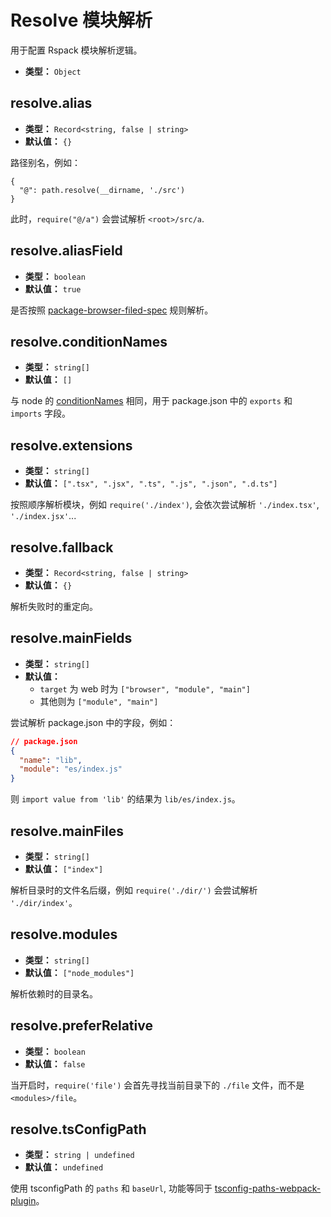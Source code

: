 # Resolve 模块解析

用于配置 Rspack 模块解析逻辑。

- **类型：** `Object`

## resolve.alias

- **类型：** `Record<string, false | string>`
- **默认值：** `{}`

路径别名，例如：

```
{
  "@": path.resolve(__dirname, './src')
}
```

此时，`require("@/a")` 会尝试解析 `<root>/src/a`.

## resolve.aliasField

- **类型：** `boolean`
- **默认值：** `true`

是否按照 [package-browser-filed-spec](https://github.com/defunctzombie/package-browser-field-spec) 规则解析。

## resolve.conditionNames

- **类型：** `string[]`
- **默认值：** `[]`

与 node 的 [conditionNames](https://nodejs.org/api/packages.html#conditional-exports) 相同，用于 package.json 中的 `exports` 和 `imports` 字段。

## resolve.extensions

- **类型：** `string[]`
- **默认值：** `[".tsx", ".jsx", ".ts", ".js", ".json", ".d.ts"]`

按照顺序解析模块，例如 `require('./index')`, 会依次尝试解析 `'./index.tsx'`, `'./index.jsx'`...

## resolve.fallback

- **类型：** `Record<string, false | string>`
- **默认值：** `{}`

解析失败时的重定向。

## resolve.mainFields

- **类型：** `string[]`
- **默认值：**
  - `target` 为 web 时为 `["browser", "module", "main"]`
  - 其他则为 `["module", "main"]`

尝试解析 package.json 中的字段，例如：

```json
// package.json
{
  "name": "lib",
  "module": "es/index.js"
}
```

则 `import value from 'lib'` 的结果为 `lib/es/index.js`。

## resolve.mainFiles

- **类型：** `string[]`
- **默认值：** `["index"]`

解析目录时的文件名后缀，例如 `require('./dir/')` 会尝试解析 `'./dir/index'`。

## resolve.modules

- **类型：** `string[]`
- **默认值：** `["node_modules"]`

解析依赖时的目录名。

## resolve.preferRelative

- **类型：** `boolean`
- **默认值：** `false`

当开启时，`require('file')` 会首先寻找当前目录下的 `./file` 文件，而不是 `<modules>/file`。

## resolve.tsConfigPath

- **类型：** `string | undefined`
- **默认值：** `undefined`

使用 tsconfigPath 的 `paths` 和 `baseUrl`, 功能等同于 [tsconfig-paths-webpack-plugin](https://www.npmjs.com/package/tsconfig-paths-webpack-plugin)。
